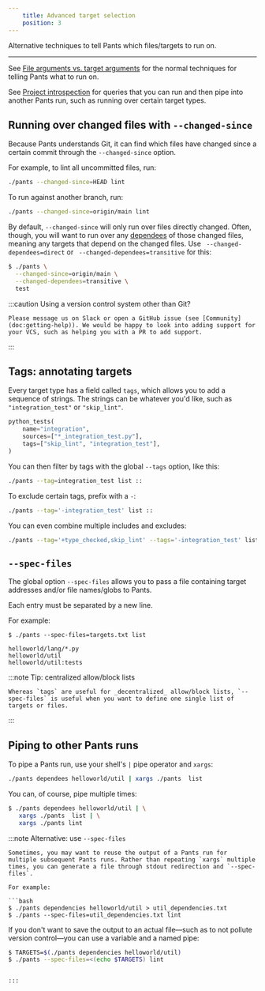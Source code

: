 ```yaml
---
    title: Advanced target selection
    position: 3
---
```



Alternative techniques to tell Pants which files/targets to run on.

---

See [File arguments vs. target arguments](doc:goals#file-arguments-vs-target-arguments) for the normal techniques for telling Pants what to run on. 

See [Project introspection](doc:project-introspection) for queries that you can run and then pipe into another Pants run, such as running over certain target types.
## Running over changed files with `--changed-since`
Because Pants understands Git, it can find which files have changed since a certain commit through the `--changed-since` option.

For example, to lint all uncommitted files, run:

```bash
./pants --changed-since=HEAD lint
```

To run against another branch, run:

```bash
./pants --changed-since=origin/main lint
```

By default, `--changed-since` will only run over files directly changed. Often, though, you will want to run over any [dependees](doc:project-introspection) of those changed files, meaning any targets that depend on the changed files. Use ` --changed-dependees=direct` or ` --changed-dependees=transitive` for this:

```bash
$ ./pants \
  --changed-since=origin/main \
  --changed-dependees=transitive \
  test
```

:::caution Using a version control system other than Git?

```
Please message us on Slack or open a GitHub issue (see [Community](doc:getting-help)). We would be happy to look into adding support for your VCS, such as helping you with a PR to add support.

```

:::


## Tags: annotating targets
Every target type has a field called `tags`, which allows you to add a sequence of strings. The strings can be whatever you'd like, such as `"integration_test"` or `"skip_lint"`.
```python title="title="BUILD""
python_tests(
    name="integration",
    sources=["*_integration_test.py"],
    tags=["skip_lint", "integration_test"],
)
```

You can then filter by tags with the global `--tags` option, like this:

```bash
./pants --tag=integration_test list ::
```

To exclude certain tags, prefix with a `-`:

```bash
./pants --tag='-integration_test' list ::
```

You can even combine multiple includes and excludes:

```bash
./pants --tag='+type_checked,skip_lint' --tags='-integration_test' list ::
```
## `--spec-files`
The global option `--spec-files` allows you to pass a file containing target addresses and/or file names/globs to Pants.

Each entry must be separated by a new line.

For example:

<Tabs>
<TabItem value="Shell" label="Shell">

```text
$ ./pants --spec-files=targets.txt list
```
</TabItem>
<TabItem value="targets.txt" label="targets.txt">

```text
helloworld/lang/*.py
helloworld/util
helloworld/util:tests
```
</TabItem>
</Tabs>



:::note Tip: centralized allow/block lists

```
Whereas `tags` are useful for _decentralized_ allow/block lists, `--spec-files` is useful when you want to define one single list of targets or files.

```

:::


## Piping to other Pants runs
To pipe a Pants run, use your shell's `|` pipe operator and `xargs`:

```bash
./pants dependees helloworld/util | xargs ./pants  list
```

You can, of course, pipe multiple times:

```bash
$ ./pants dependees helloworld/util | \
   xargs ./pants  list | \
   xargs ./pants lint
```

:::note Alternative: use `--spec-files`

```
Sometimes, you may want to reuse the output of a Pants run for multiple subsequent Pants runs. Rather than repeating `xargs` multiple times, you can generate a file through stdout redirection and `--spec-files`.

For example:

```bash
$ ./pants dependencies helloworld/util > util_dependencies.txt
$ ./pants --spec-files=util_dependencies.txt lint
```

If you don't want to save the output to an actual file—such as to not pollute version control—you can use a variable and a named pipe:

```bash
$ TARGETS=$(./pants dependencies helloworld/util)
$ ./pants --spec-files=<(echo $TARGETS) lint
```

```

:::
